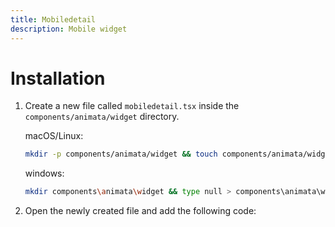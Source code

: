 ```yaml
---
title: Mobiledetail
description: Mobile widget
---
```


<ComponentPreview name="widget-mobiledetail--docs" />

# Installation

1. Create a new file called `mobiledetail.tsx` inside the `components/animata/widget` directory.

   macOS/Linux:
   ```bash
   mkdir -p components/animata/widget && touch components/animata/widget/mobiledetail.tsx
   ```

   windows:
   ```bash
   mkdir components\animata\widget && type null > components\animata\widget\mobiledetail.tsx
   ```

2. Open the newly created file and add the following code:

```jsx file=<rootDir>/animata/widget/mobiledetail.tsx

```
